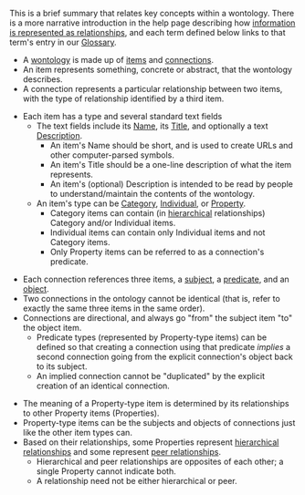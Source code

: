 <!-- Copyright (c)  2010  Glen E. Ivey
     Permission is granted to copy, distribute and/or modify this document
     under the terms of the GNU Free Documentation License, Version 1.3;
     with no Invariant Sections, no Front-Cover Texts, and no Back-Cover Texts.
     A copy of the license is in the file COPYING.DOCUMENTATION
  -->
<!-- ads: "Information Architecture with Ontologies" -->
<amazonwidget adcode="ed7d9394-e0d3-450a-bebb-ca632b7b99d6" />
This is a brief summary that relates key concepts within a wontology.  There is a more narrative introduction in the help page describing how [[WmHelp:InformationAsRelationships|information is represented as relationships]], and each term defined below links to that term's entry in our [[WmHelp:GlossaryAtoO|Glossary]].

* A [[WmHelp:GlossaryPtoZ#anchor_Wontology|wontology]] is made up of [[WmHelp:GlossaryAtoO#anchor_Item|items]] and [[WmHelp:GlossaryAtoO#anchor_Connection|connections]].
* An item represents something, concrete or abstract, that the wontology describes.
* A connection represents a particular relationship between two items, with the type of relationship identified by a third item.

* Each item has a type and several standard text fields
** The text fields include its [[WmHelp:GlossaryAtoO#anchor_Name|Name]], its [[WmHelp:GlossaryPtoZ#anchor_Title|Title]], and optionally a text [[WmHelp:GlossaryAtoO#anchor_Description|Description]].
*** An item's Name should be short, and is used to create URLs and other computer-parsed symbols.
*** An item's Title should be a one-line description of what the item represents.
*** An item's (optional) Description is intended to be read by people to understand/maintain the contents of the wontology.
** An item's type can be [[#WmHelp:GlossaryAtoO#anchor_Category|Category]],  [[#WmHelp:GlossaryAtoO#anchor_Individual|Individual]], or [[#WmHelp:GlossaryPtoZ#anchor_Property|Property]].
*** Category items can contain (in [[#WmHelp:GlossaryAtoO#anchor_Hierarchical|hierarchical]] relationships) Category and/or Individual items.
*** Individual items can contain only Individual items and not Category items.
*** Only Property items can be referred to as a connection's predicate.

* Each connection references three items, a [[WmHelp:GlossaryPtoZ#anchor_Subject|subject]], a [[WmHelp:GlossaryPtoZ#anchor_Predicate|predicate]], and an [[WmHelp:GlossaryAtoO#anchor_Object|object]].
* Two connections in the ontology cannot be identical (that is, refer to exactly the same three items in the same order).
* Connections are directional, and always go "from" the subject item "to" the object item.
** Predicate types (represented by Property-type items) can be defined so that creating a connection using that predicate ''implies'' a second connection going from the explicit connection's object back to its subject.
** An implied connection cannot be "duplicated" by the explicit creation of an identical connection.

* The meaning of a Property-type item is determined by its relationships to other Property items (Properties).
* Property-type items can be the subjects and objects of connections just like the other item types can.
* Based on their relationships, some Properties represent [[WmHelp:GlossaryAtoO#anchor_Hierarchical|hierarchical relationships]] and some represent [[WmHelp:GlossaryPtoZ#anchor_Peer|peer relationships]].
** Hierarchical and peer relationships are opposites of each other; a single Property cannot indicate both.
** A relationship need not be either hierarchical or peer.
